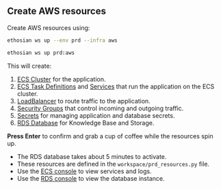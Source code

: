 ## Create AWS resources

Create AWS resources using:

<CodeGroup>

```bash terminal
ethosian ws up --env prd --infra aws
```

```bash shorthand
ethosian ws up prd:aws
```

</CodeGroup>

This will create:

1. [ECS Cluster](https://docs.aws.amazon.com/AmazonECS/latest/developerguide/clusters.html) for the application.
2. [ECS Task Definitions](https://docs.aws.amazon.com/AmazonECS/latest/developerguide/task_definitions.html) and [Services](https://docs.aws.amazon.com/AmazonECS/latest/developerguide/ecs_services.html) that run the application on the ECS cluster.
3. [LoadBalancer](https://aws.amazon.com/elasticloadbalancing/) to route traffic to the application.
4. [Security Groups](https://docs.aws.amazon.com/AWSEC2/latest/UserGuide/ec2-security-groups.html) that control incoming and outgoing traffic.
5. [Secrets](https://aws.amazon.com/secrets-manager/) for managing application and database secrets.
6. [RDS Database](https://aws.amazon.com/rds/) for Knowledge Base and Storage.

**Press Enter** to confirm and grab a cup of coffee while the resources spin up.

- The RDS database takes about 5 minutes to activate.
- These resources are defined in the `workspace/prd_resources.py` file.
- Use the [ECS console](https://us-east-1.console.aws.amazon.com/ecs/v2/clusters) to view services and logs.
- Use the [RDS console](https://us-east-1.console.aws.amazon.com/rds/home?#databases:) to view the database instance.
